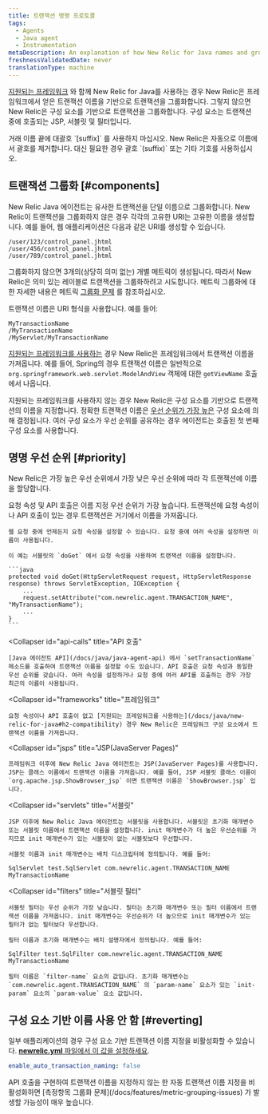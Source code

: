 ```yaml
---
title: 트랜잭션 명명 프로토콜
tags:
  - Agents
  - Java agent
  - Instrumentation
metaDescription: An explanation of how New Relic for Java names and groups transactions in the APM UI.
freshnessValidatedDate: never
translationType: machine
---
```


[지원되는 프레임워크](/docs/java/new-relic-for-java#h2-compatibility) 와 함께 New Relic for Java를 사용하는 경우 New Relic은 프레임워크에서 얻은 트랜잭션 이름을 기반으로 트랜잭션을 그룹화합니다. 그렇지 않으면 New Relic은 구성 요소를 기반으로 트랜잭션을 그룹화합니다. 구성 요소는 트랜잭션 중에 호출되는 JSP, 서블릿 및 필터입니다.

<Callout variant="important">
  거래 이름 끝에 대괄호 `[suffix]` 를 사용하지 마십시오. New Relic은 자동으로 이름에서 괄호를 제거합니다. 대신 필요한 경우 괄호 `(suffix)` 또는 기타 기호를 사용하십시오.
</Callout>

## 트랜잭션 그룹화 [#components]

New Relic Java 에이전트는 유사한 트랜잭션을 단일 이름으로 그룹화합니다. New Relic이 트랜잭션을 그룹화하지 않은 경우 각각의 고유한 URI는 고유한 이름을 생성합니다. 예를 들어, 웹 애플리케이션은 다음과 같은 URI를 생성할 수 있습니다.

```
/user/123/control_panel.jhtml
/user/456/control_panel.jhtml
/user/789/control_panel.jhtml
```

그룹화하지 않으면 3개의(상당히 의미 없는) 개별 메트릭이 생성됩니다. 따라서 New Relic은 의미 있는 레이블로 트랜잭션을 그룹화하려고 시도합니다. 메트릭 그룹화에 대한 자세한 내용은 메트릭 [그룹화 문제](/docs/features/metric-grouping-issues) 를 참조하십시오.

트랜잭션 이름은 URI 형식을 사용합니다. 예를 들어:

```
MyTransactionName
/MyTransactionName
/MyServlet/MyTransactionName
```

[지원되는 프레임워크를 사용하는](/docs/java/new-relic-for-java#h2-compatibility) 경우 New Relic은 프레임워크에서 트랜잭션 이름을 가져옵니다. 예를 들어, Spring의 경우 트랜잭션 이름은 일반적으로 `org.springframework.web.servlet.ModelAndView` 객체에 대한 `getViewName` 호출에서 나옵니다.

지원되는 프레임워크를 사용하지 않는 경우 New Relic은 구성 요소를 기반으로 트랜잭션의 이름을 지정합니다. 정확한 트랜잭션 이름은 [우선 순위가 가장 높은](#priority) 구성 요소에 의해 결정됩니다. 여러 구성 요소가 우선 순위를 공유하는 경우 에이전트는 호출된 첫 번째 구성 요소를 사용합니다.

## 명명 우선 순위 [#priority]

New Relic은 가장 높은 우선 순위에서 가장 낮은 우선 순위에 따라 각 트랜잭션에 이름을 할당합니다.

<CollapserGroup>
  <Collapser
    id="request-attributes"
    title="요청 속성"
  >
    요청 속성 및 API 호출은 이름 지정 우선 순위가 가장 높습니다. 트랜잭션에 요청 속성이나 API 호출이 있는 경우 트랜잭션은 거기에서 이름을 가져옵니다.

    웹 요청 중에 언제든지 요청 속성을 설정할 수 있습니다. 요청 중에 여러 속성을 설정하면 이름이 사용됩니다.

    이 예는 서블릿의 `doGet` 에서 요청 속성을 사용하여 트랜잭션 이름을 설정합니다.

    ```java
    protected void doGet(HttpServletRequest request, HttpServletResponse response) throws ServletException, IOException {
        ...
        request.setAttribute("com.newrelic.agent.TRANSACTION_NAME", "MyTransactionName");
        ...
    }
    ```
  </Collapser>

  <Collapser
    id="api-calls"
    title="API 호출"
  >
    [Java 에이전트 API](/docs/java/java-agent-api) 에서 `setTransactionName` 메소드를 호출하여 트랜잭션 이름을 설정할 수도 있습니다. API 호출은 요청 속성과 동일한 우선 순위를 갖습니다. 여러 속성을 설정하거나 요청 중에 여러 API를 호출하는 경우 가장 최근의 이름이 사용됩니다.
  </Collapser>

  <Collapser
    id="frameworks"
    title="프레임워크"
  >
    요청 속성이나 API 호출이 없고 [지원되는 프레임워크를 사용하는](/docs/java/new-relic-for-java#h2-compatibility) 경우 New Relic은 프레임워크 구성 요소에서 트랜잭션 이름을 가져옵니다.
  </Collapser>

  <Collapser
    id="jsps"
    title="JSP(JavaServer Pages)"
  >
    프레임워크 이후에 New Relic Java 에이전트는 JSP(JavaServer Pages)를 사용합니다. JSP는 클래스 이름에서 트랜잭션 이름을 가져옵니다. 예를 들어, JSP 서블릿 클래스 이름이 `org.apache.jsp.ShowBrowser_jsp` 이면 트랜잭션 이름은 `ShowBrowser.jsp` 입니다.
  </Collapser>

  <Collapser
    id="servlets"
    title="서블릿"
  >
    JSP 이후에 New Relic Java 에이전트는 서블릿을 사용합니다. 서블릿은 초기화 매개변수 또는 서블릿 이름에서 트랜잭션 이름을 설정합니다. init 매개변수가 더 높은 우선순위를 가지므로 init 매개변수가 있는 서블릿이 없는 서블릿보다 우선합니다.

    서블릿 이름과 init 매개변수는 배치 디스크립터에 정의됩니다. 예를 들어:

    SqlServlet test.SqlServlet com.newrelic.agent.TRANSACTION_NAME MyTransactionName
  </Collapser>

  <Collapser
    id="filters"
    title="서블릿 필터"
  >
    서블릿 필터는 우선 순위가 가장 낮습니다. 필터는 초기화 매개변수 또는 필터 이름에서 트랜잭션 이름을 가져옵니다. init 매개변수는 우선순위가 더 높으므로 init 매개변수가 있는 필터가 없는 필터보다 우선합니다.

    필터 이름과 초기화 매개변수는 배치 설명자에서 정의됩니다. 예를 들어:

    SqlFilter test.SqlFilter com.newrelic.agent.TRANSACTION_NAME MyTransactionName

    필터 이름은 `filter-name` 요소의 값입니다. 초기화 매개변수는 `com.newrelic.agent.TRANSACTION_NAME` 의 `param-name` 요소가 있는 `init-param` 요소의 `param-value` 요소 값입니다.
  </Collapser>
</CollapserGroup>

## 구성 요소 기반 이름 사용 안 함 [#reverting]

일부 애플리케이션의 경우 구성 요소 기반 트랜잭션 이름 지정을 비활성화할 수 있습니다. [<DNT>**newrelic.yml**</DNT> 파일에서 이 값을 설정하세요](/docs/java/java-agent-configuration#cfg-enable_auto_transaction_naming).

```yml
enable_auto_transaction_naming: false
```

<Callout variant="caution">
  API 호출을 구현하여 트랜잭션 이름을 지정하지 않는 한 자동 트랜잭션 이름 지정을 비활성화하면 [측정항목 그룹화 문제](/docs/features/metric-grouping-issues) 가 발생할 가능성이 매우 높습니다.
</Callout>
